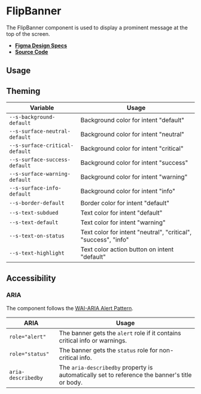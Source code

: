 
<Meta title="Components/FlipBanner" />

# FlipBanner

The FlipBanner component is used to display a prominent message at the top of
the screen.

- **[Figma Design Specs](https://www.figma.com/file/l498Zs9zdZ1qrFJ8aYs47G/Components-V2?node-id=2127%3A24816)**
- **[Source Code](https://github.com/flip-corp/swirl/tree/main/packages/swirl-components/src/components/flip-banner)**

## Usage

<Canvas withSource="open">
  <Story id="components-flipbanner--flip-banner" />
</Canvas>

<ArgsTable story="." />

## Theming

| Variable                       | Usage                                                          |
| ------------------------------ | -------------------------------------------------------------- |
| `--s-background-default`       | Background color for intent "default"                          |
| `--s-surface-neutral-default`  | Background color for intent "neutral"                          |
| `--s-surface-critical-default` | Background color for intent "critical"                         |
| `--s-surface-success-default`  | Background color for intent "success"                          |
| `--s-surface-warning-default`  | Background color for intent "warning"                          |
| `--s-surface-info-default`     | Background color for intent "info"                             |
| `--s-border-default`           | Border color for intent "default"                              |
| `--s-text-subdued`             | Text color for intent "default"                                |
| `--s-text-default`             | Text color for intent "warning"                                |
| `--s-text-on-status`           | Text color for intent "neutral", "critical", "success", "info" |
| `--s-text-highlight`           | Text color action button on intent "default"                   |

## Accessibility

### ARIA

The component follows the
[WAI-ARIA Alert Pattern](https://www.w3.org/WAI/ARIA/apg/patterns/alert/).

| ARIA               | Usage                                                                                         |
| ------------------ | --------------------------------------------------------------------------------------------- |
| `role="alert"`     | The banner gets the `alert` role if it contains critical info or warnings.                    |
| `role="status"`    | The banner gets the `status` role for non-critical info.                                      |
| `aria-describedby` | The `aria-describedby` property is automatically set to reference the banner's title or body. |
